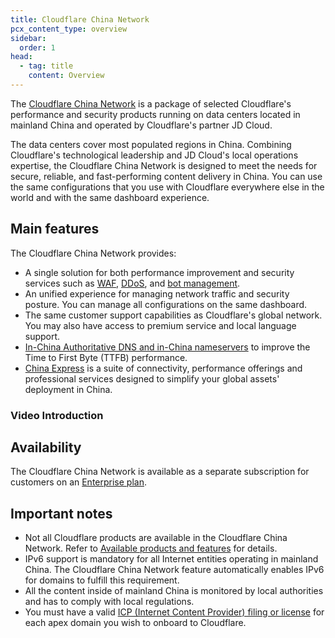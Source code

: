 ```yaml
---
title: Cloudflare China Network
pcx_content_type: overview
sidebar:
  order: 1
head:
  - tag: title
    content: Overview
---
```



The [Cloudflare China Network](https://www.cloudflare.com/china-network/) is a package of selected Cloudflare's performance and security products running on data centers located in mainland China and operated by Cloudflare's partner JD Cloud.

The data centers cover most populated regions in China. Combining Cloudflare's technological leadership and JD Cloud's local operations expertise, the Cloudflare China Network is designed to meet the needs for secure, reliable, and fast-performing content delivery in China. You can use the same configurations that you use with Cloudflare everywhere else in the world and with the same dashboard experience.

## Main features

The Cloudflare China Network provides:

- A single solution for both performance improvement and security services such as [WAF](/waf/), [DDoS](/ddos-protection/), and [bot management](/bots/).
- An unified experience for managing network traffic and security posture. You can manage all configurations on the same dashboard.
- The same customer support capabilities as Cloudflare's global network. You may also have access to premium service and local language support.
- [In-China Authoritative DNS and in-China nameservers](/china-network/concepts/china-dns/) to improve the Time to First Byte (TTFB) performance.
- [China Express](/china-network/concepts/china-express) is a suite of connectivity, performance offerings and professional services designed to simplify your global assets' deployment in China.

### Video Introduction

<Stream videoId="b7933a5b3636ca29f834128ca92665b3" videoTitle="China Network Overview" thumbnailTimeOrURL="1s" />


## Availability

The Cloudflare China Network is available as a separate subscription for customers on an [Enterprise plan](https://www.cloudflare.com/plans/enterprise/).

## Important notes

- Not all Cloudflare products are available in the Cloudflare China Network. Refer to [Available products and features](/china-network/reference/available-products/) for details.
- IPv6 support is mandatory for all Internet entities operating in mainland China. The Cloudflare China Network feature automatically enables IPv6 for domains to fulfill this requirement.
- All the content inside of mainland China is monitored by local authorities and has to comply with local regulations.
- You must have a valid [ICP (Internet Content Provider) filing or license](/china-network/concepts/icp/) for each apex domain you wish to onboard to Cloudflare.
